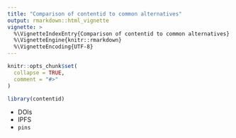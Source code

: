 ```yaml
---
title: "Comparison of contentid to common alternatives"
output: rmarkdown::html_vignette
vignette: >
  %\VignetteIndexEntry{Comparison of contentid to common alternatives}
  %\VignetteEngine{knitr::rmarkdown}
  %\VignetteEncoding{UTF-8}
---
```


```r
knitr::opts_chunk$set(
  collapse = TRUE,
  comment = "#>"
)
```

```r
library(contentid)
```

- DOIs
- IPFS
- `pins`




